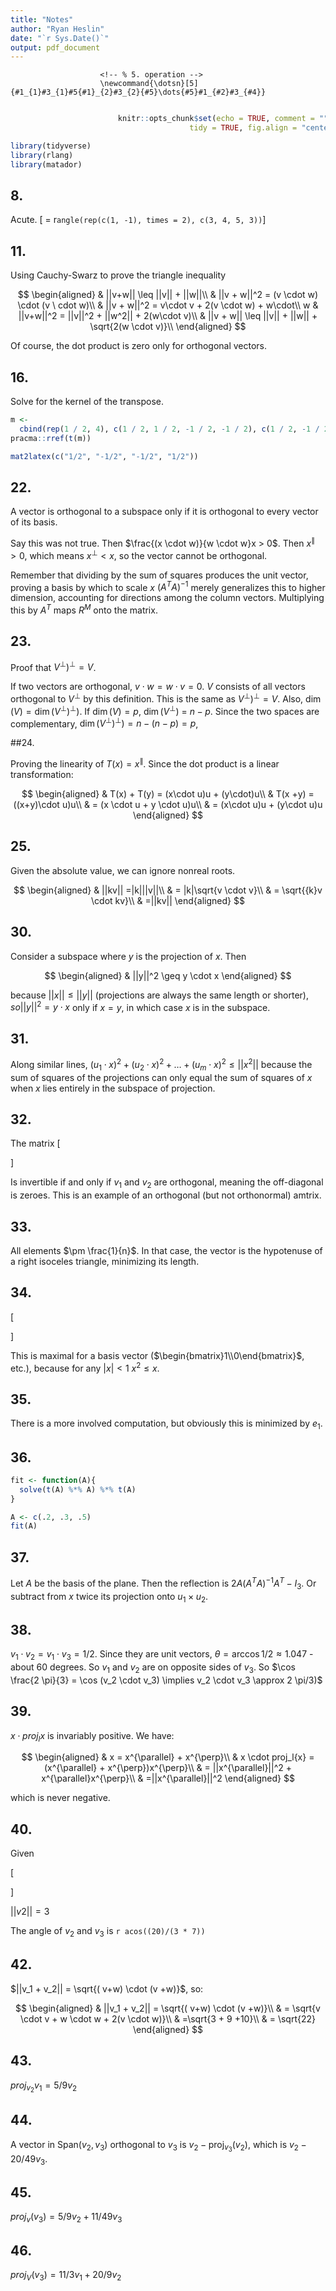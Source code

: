 ```yaml
---
title: "Notes"
author: "Ryan Heslin"
date: "`r Sys.Date()`"
output: pdf_document
---
```


 <!-- Standard custom LaTeX commands -->
\newcommand{\abcd}{\begin{bmatrix}a&b\\
c&d\end{bmatrix}}
\newcommand{\m}[1]{\begin{bmatrix}#1\end{bmatrix}}

\newcommand{\vect}[1]{\begin{pmatrix}#1\end{pmatrix}}

\newcommand{\meq}[1]{\begin{split}#1\end{split}}

\newcommand{\bym}[1]{#1\times{m}}

\newcommand{\nby}[1]{n\times{#1}}

\newcommand{\subsp}[2]{\Bigg\{\begin{bmatrix}#1\end{bmatrix}:#2\Bigg\}}

\newcommand{\proj}[2]{\text{proj}_#1(#2)}

\newcommand{\refl}[2]{\text{refl}_#1(#2)}

\newcommand{\sumn}{\sum_{i=1}^n}

<!-- % 1: term 1 -->
<!-- % 2: subscript 1 -->
<!-- % 3: term 2 -->
<!-- % 4: subscript 2 -->
                        <!-- % 5. operation -->
                        \newcommand{\dotsn}[5]{#1_{1}#3_{1}#5{#1}_{2}#3_{2}{#5}\dots{#5}#1_{#2}#3_{#4}}
                        
```r
                        knitr::opts_chunk$set(echo = TRUE, comment = "", fig.pos = "", warning = FALSE,
                                        tidy = TRUE, fig.align = "center")

library(tidyverse)
library(rlang)
library(matador)
```

## 8.

Acute.
\[ \theta = r` angle(rep(c(1, -1), times = 2), c(3, 4, 5, 3))`\]

## 11.

Using Cauchy-Swarz to prove the triangle inequality

$$
  \begin{aligned}
    & ||v+w|| \leq ||v|| + ||w||\\
    & ||v + w||^2 = (v \cdot w) \cdot (v \ cdot w)\\
    & ||v + w||^2 = v\cdot v + 2(v \cdot w) + w\cdot\\ w
    & ||v+w||^2 = ||v||^2 + ||w^2|| + 2(w\cdot v)\\
    & ||v + w|| \leq ||v|| + ||w|| + \sqrt{2(w \cdot v)}\\
  \end{aligned}
$$

Of course, the dot product is zero only for orthogonal vectors.

## 16.

Solve for the kernel of the transpose.

```r
m <-
  cbind(rep(1 / 2, 4), c(1 / 2, 1 / 2, -1 / 2, -1 / 2), c(1 / 2, -1 / 2, 1 /2, -1 / 2))
pracma::rref(t(m))

mat2latex(c("1/2", "-1/2", "-1/2", "1/2"))
```


## 22.

A vector is orthogonal to a subspace only if it is orthogonal to every vector of its basis. 

Say this was not true. Then $\frac{(x \cdot w)}{w \cdot w}x > 0$. Then $x^{\parallel} > 0$, which means $x^{\perp} < x$, so the vector cannot be orthogonal.

Remember that dividing by the sum of squares produces the unit vector, proving a basis by which to scale $x$ $(A^TA)^{-1}$ merely generalizes this to higher dimension, accounting for directions among the column vectors. Multiplying this by $A^T$ maps $R^M$ onto the matrix.

## 23.

Proof that $V^{\perp})^{\perp}=V$.

If two vectors are orthogonal,
 $v \cdot w = w \cdot v =0$. $V$ consists of all vectors orthogonal to $V^{\perp}$
 by this definition.  This is the same as $V^{\perp})^{\perp}=V$. Also,
 $\dim(V) = \dim(V^{\perp})^{\perp})$. If $\dim(V) = p$, $\dim(V^{\perp})$ = $n-p$.
 Since the two spaces are complementary, $\dim(V^{\perp})^{\perp}) = n-(n-p) =p$,
 
##24.

Proving the linearity of $T(x) =x^{\parallel}$. Since the dot product is a linear
transformation:

$$
  \begin{aligned}
    & T(x) + T(y) = (x\cdot u)u + (y\cdot)u\\
    & T(x +y) = ((x+y)\cdot u)u\\
    & = (x \cdot u + y \cdot u)u\\
    & = (x\cdot u)u + (y\cdot u)u
  \end{aligned}
$$

## 25.

Given the absolute value, we can ignore
nonreal roots.

$$
  \begin{aligned}
    & ||kv|| =|k|||v||\\
    & = |k|\sqrt{v \cdot v}\\
    & = \sqrt{{k}v \cdot kv}\\
    & =||kv||
  \end{aligned}
$$

## 30.

Consider a subspace where $y$ is the projection of $x$. Then

$$
  \begin{aligned}
    & ||y||^2 \geq y \cdot x
  \end{aligned}
$$

because $||x|| \leq ||y||$ (projections are always the same length or shorter), $so ||y||^2=y \cdot x$ only if $x = y$, in which case $x$ is in the subspace.

## 31.

Along similar lines, $(u_1\cdot x)^2 + (u_2 \cdot x)^2 + \dots +(u_m \cdot x)^2 \leq ||x^2||$ because the sum of squares of the projections can only equal the sum of squares of $x$ when $x$ lies entirely in the subspace of projection.

## 32. 

The matrix \[
  \begin{bmatrix}
  v_1 \cdot v_1 & v_1 \cdot v_2\\
  v_2 \cdot v_1 & v_2 \cdot v_2
  \end{bmatrix}
\]

Is invertible if and only if $v_1$ and $v_2$ are orthogonal, meaning the off-diagonal is zeroes. This is an example of an orthogonal (but not orthonormal) amtrix.

## 33.

All elements $\pm \frac{1}{n}$. In that case, the vector is the hypotenuse of a right isoceles triangle, minimizing its length.

## 34.

\[
  \begin{aligned}
    & \sqrt{x_1^2 + \dots x_n^2} =1\\
    & x_1^2 + \dots x_n^2 =1
  \end{aligned}
\]

This is maximal for a basis vector ($\m{1\\0}$, etc.), because for any
$|x| < 1$ $x^2 \leq x$.

## 35.

There is a more involved computation, but
obviously this is minimized by $e_1$.

## 36.

```r
fit <- function(A){
  solve(t(A) %*% A) %*% t(A)
}

A <- c(.2, .3, .5)
fit(A)
```

## 37.

Let $A$ be the basis of the plane. Then the reflection is $2A(A^TA)^{-1}A^T - I_3$. Or subtract from $x$ twice its projection onto $u_1 \times u_2$.

## 38.

$v_1 \cdot v_2 = v_1\cdot v_3 = 1/2$. Since they are unit vectors, $\theta = \arccos 1/2 \approx 1.047$ - about 60 degrees. So $v_1$ and $v_2$ are on opposite sides of $v_3$. So $\cos \frac{2 \pi}{3} = \cos (v_2 \cdot v_3) \implies v_2 \cdot v_3 \approx 2 \pi/3)$

## 39.

$x \cdot proj_l{x}$ is invariably positive. We have:

$$
  \begin{aligned}
    & x = x^{\parallel} + x^{\perp}\\
    &  x \cdot proj_l{x} = (x^{\parallel} + x^{\perp})x^{\perp}\\
    & = ||x^{\parallel}||^2 + x^{\parallel}x^{\perp}\\
    & =||x^{\parallel}||^2
  \end{aligned}
$$

which is never negative. 

## 40.

Given 

\[
  \begin{bmatrix}
  3 & 5 & 11\\
  2 & 9 & 20\\
  11 & 20 & 49
  \end{bmatrix}
\]

$||v2|| = 3$

The angle of $v_2$ and $v_3$ is ` r acos((20)/(3 * 7))`

## 42.

$||v_1 + v_2|| = \sqrt{( v+w) \cdot (v +w)}$, so:

$$
  \begin{aligned}
    & ||v_1 + v_2|| = \sqrt{( v+w) \cdot (v +w)}\\
    & = \sqrt{v \cdot v + w \cdot w + 2(v \cdot w)}\\
    & =\sqrt{3 + 9  +10}\\
    & = \sqrt{22}
  \end{aligned}
$$

## 43.

$proj_{v_2}v_1 = 5/9v_2$

## 44. 

A vector in $\text{Span}(v_2, v_3)$ orthogonal to $v_3$ is $v_2 - \text{proj}_{v_3}(v_2)$, which is $v_2 - 20/49v_3$.

## 45. 

$proj_v(v_3) = 5/9v_2 + 11/49v_3$ 

## 46.

$proj_V(v_3) = 11/3v_1 + 20/9v_2$ 
